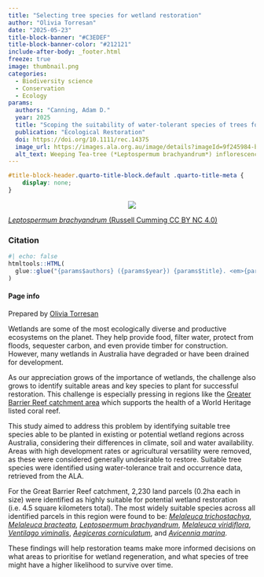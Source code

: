 ```yaml
---
title: "Selecting tree species for wetland restoration"
author: "Olivia Torresan"
date: "2025-05-23"
title-block-banner: "#C3EDEF" 
title-block-banner-color: "#212121"
include-after-body: _footer.html
freeze: true
image: thumbnail.png 
categories:
  - Biodiversity science 
  - Conservation
  - Ecology
params:
  authors: "Canning, Adam D."
  year: 2025
  title: "Scoping the suitability of water-tolerant species of trees for swamp restorations across Australia and its Great Barrier Reef catchment"
  publication: "Ecological Restoration"
  doi: https://doi.org/10.1111/rec.14375
  image_url: https://images.ala.org.au/image/details?imageId=9f245984-b05c-4776-a9a7-099a296cbf6b
  alt_text: Weeping Tea-tree (*Leptospermum brachyandrum*) inflorescence, showing white and pink flowers 
---
```



<!-- remove metadata section -->

```css
#title-block-header.quarto-title-block.default .quarto-title-meta {
    display: none;
}
```

<!-- Side panel -->

::::::: column-page
::::: paper-side-column
<center>

::: {.col-image layout-ncol="1" style="margin-left: auto; margin-right: auto;"}
<!-- add image url -->

<img src="https://ala-images.s3.ap-southeast-2.amazonaws.com/store/b/6/f/b/9f245984-b05c-4776-a9a7-099a296cbf6b/original" class="rounded"/></img>
:::

</center>

::: figure-caption
<!-- edit caption -->

[*Leptospermum brachyandrum* (Russell Cumming CC BY NC 4.0)](https://images.ala.org.au/image/details?imageId=9f245984-b05c-4776-a9a7-099a296cbf6b)
:::

### Citation

```r
#| echo: false
htmltools::HTML(
  glue::glue("{params$authors} ({params$year}) {params$title}. <em>{params$publication}</em> <a href='{params$doi}' target='_blank'>{params$doi}</a>")
)
```

#### Page info

Prepared by [Olivia Torresan](https://labs.ala.org.au/about/Torresan_Olivia/)
:::::

<!-- Main panel description -->

::: paper-main-column
Wetlands are some of the most ecologically diverse and productive ecosystems on the planet. They help provide food, filter water, protect from floods, sequester carbon, and even provide timber for construction. However, many wetlands in Australia have degraded or have been drained for development.

As our appreciation grows of the importance of wetlands, the challenge also grows to identify suitable areas and key species to plant for successful restoration. This challenge is especially pressing in regions like the [Greater Barrier Reef catchment area](https://www.reefplan.qld.gov.au/reef-regions) which supports the health of a World Heritage listed coral reef.

This study aimed to address this problem by identifying suitable tree species able to be planted in existing or potential wetland regions across Australia, considering their differences in climate, soil and water availability. Areas with high development rates or agricultural versatility were removed, as these were considered generally undesirable to restore. Suitable tree species were identified using water-tolerance trait and occurrence data, retrieved from the ALA. 

For the Great Barrier Reef catchment, 2,230 land parcels (0.2ha each in size) were identified as highly suitable for potential wetland restoration (i.e. 4.5 square kilometers total). The most widely suitable species across all identified parcels in this region were found to be: [*Melaleuca trichostachya*](https://bie.ala.org.au/species/https://id.biodiversity.org.au/node/apni/2893230), [*Melaleuca bracteata*](https://bie.ala.org.au/species/https://id.biodiversity.org.au/taxon/apni/51428982), [*Leptospermum brachyandrum*](https://bie.ala.org.au/species/https://id.biodiversity.org.au/node/apni/2905062), [*Melaleuca viridiflora*](https://bie.ala.org.au/species/https://id.biodiversity.org.au/node/apni/2892415), [*Ventilago viminalis*](https://bie.ala.org.au/species/https://id.biodiversity.org.au/node/apni/2891320), [*Aegiceras corniculatum*](https://bie.ala.org.au/species/https://id.biodiversity.org.au/node/apni/2913346), and [*Avicennia marina*](https://bie.ala.org.au/species/https://id.biodiversity.org.au/node/apni/2899921). 

These findings will help restoration teams make more informed decisions on what areas to prioritise for wetland regeneration, and what species of tree might have a higher likelihood to survive over time.

:::
:::::::
